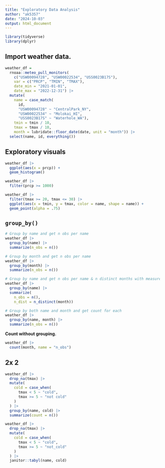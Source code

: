 ```yaml
---
title: "Exploratory Data Analysis"
author: "ak5357"
date: "2024-10-03"
output: html_document
---
```


```r
library(tidyverse)
library(dplyr)
```


## Import weather data.
```r
weather_df = 
  rnoaa::meteo_pull_monitors(
    c("USW00094728", "USW00022534", "USS0023B17S"),
    var = c("PRCP", "TMIN", "TMAX"), 
    date_min = "2021-01-01",
    date_max = "2022-12-31") |>
  mutate(
    name = case_match(
      id, 
      "USW00094728" ~ "CentralPark_NY", 
      "USW00022534" ~ "Molokai_HI",
      "USS0023B17S" ~ "Waterhole_WA"),
    tmin = tmin / 10,
    tmax = tmax / 10,
    month = lubridate::floor_date(date, unit = "month")) |>
  select(name, id, everything())
```

## Exploratory visuals
```r
weather_df |> 
  ggplot(aes(x = prcp)) + 
  geom_histogram()
```


```r
weather_df |> 
  filter(prcp >= 1000)
```

```r
weather_df |> 
  filter(tmax >= 20, tmax <= 30) |> 
  ggplot(aes(x = tmin, y = tmax, color = name, shape = name)) + 
  geom_point(alpha = .75)
```


## `group_by()`
```r
# Group by name and get n obs per name
weather_df |> 
  group_by(name) |> 
  summarize(n_obs = n())

# Group by month and get n obs per name
weather_df |> 
  group_by(month) |> 
  summarize(n_obs = n())

# Group by name and get n obs per name & n distinct months with measures
weather_df |> 
  group_by(name) |> 
  summarize(
    n_obs = n(),
    n_dist = n_distinct(month))

# Group by both name and month and get count for each
weather_df |> 
  group_by(name, month) |> 
  summarize(n_obs = n())
```


**Count without grouping.**
```r
weather_df |>
  count(month, name = "n_obs")
```

## 2x 2
```r
weather_df |> 
  drop_na(tmax) |> 
  mutate(
    cold = case_when(
      tmax < 5 ~ "cold",
      tmax >= 5 ~ "not cold"
    )
  ) |> 
  group_by(name, cold) |> 
  summarize(count = n())
```


```r
weather_df |> 
  drop_na(tmax) |> 
  mutate(
    cold = case_when(
      tmax < 5 ~ "cold",
      tmax >= 5 ~ "not_cold"
    )
  ) |> 
  janitor::tabyl(name, cold)
```










